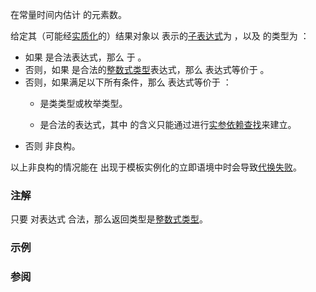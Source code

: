 {{cpp/ranges/title|reserve_hint}}
{{cpp/ranges/navbar}}

{{dcl begin}}
{{dcl header|ranges}}
{{dcl header|iterator}}
{{dcl|notes={{mark custpt}}|since=c++26|1=
inline namespace /* 未指定 */ {
    inline constexpr auto reserve_hint = /* 未指定 */;
}
}}
{{dcl h|调用签名}}
{{dcl|since=c++26|1=
template&lt; class T &gt;
    requires /* 见下文 */
constexpr auto reserve_hint( T&amp;&amp; t );
}}
{{dcl end}}

在常量时间内估计 {{c|t}} 的元素数。

给定其（可能经[[cpp/language/implicit conversion#临时量实质化|实质化]]的）结果对象以 {{c|t}} 表示的[[cpp/language/expressions#完整表达式|子表达式]]为 {{c|E}}，以及 {{c|E}} 的类型为 {{tt|T}}：
* 如果 {{c|ranges::size(E)}} 是合法表达式，那么 {{c|ranges::reserve_hint(E)}} {{ls|cpp/language/expressions#表达式等价}}于 {{c|ranges::size(E)}}。
* 否则，如果 {{c|auto(t.reserve_hint())}} 是合法的[[cpp/iterator/is-integer-like|整数式类型]]表达式，那么 {{c|ranges::reserve_hint(E)}} 表达式等价于 {{c|auto(t.reserve_hint())}}。
* 否则，如果满足以下所有条件，那么 {{c|ranges::reserve_hint(E)}} 表达式等价于 {{c|auto(reserve_hint(t))}}：
** {{tt|T}} 是类类型或枚举类型。
** {{c|auto(reserve_hint(t))}} 是合法的表达式，其中 {{tt|reserve_hint}} 的含义只能通过进行[[cpp/language/adl|实参依赖查找]]来建立。
* 否则 {{c|ranges::reserve_hint(E)}} 非良构。

以上非良构的情况能在 {{c|ranges::reserve_hint(t)}} 出现于模板实例化的立即语境中时会导致[[cpp/language/sfinae|代换失败]]。

{{cpp/ranges/cpo}}

===注解===
只要 {{c|ranges::reserve_hint(e)}} 对表达式 {{c|e}} 合法，那么返回类型是[[cpp/iterator/is-integer-like|整数式类型]]。

{{feature test macro|__cpp_lib_ranges_reserve_hint|std=C++26|value=202502L|{{lc|ranges::reserve_hint}}}}

===示例===
{{example}}

===参阅===
{{dsc begin}}
{{dsc inc|cpp/ranges/dsc size}}
{{dsc inc|cpp/ranges/dsc ssize}}
{{dsc inc|cpp/ranges/dsc approximately_sized_range}}
{{dsc end}}

{{langlinks|de|en|es|ja|ru}}